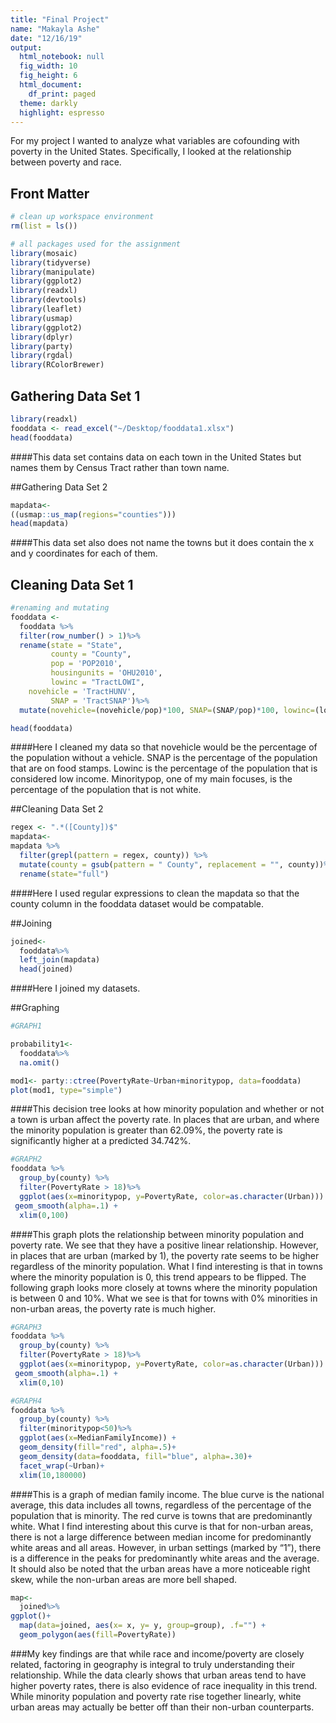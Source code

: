 ```yaml
---
title: "Final Project"
name: "Makayla Ashe"
date: "12/16/19"
output:
  html_notebook: null
  fig_width: 10
  fig_height: 6
  html_document:
    df_print: paged
  theme: darkly
  highlight: espresso
---
```

For my project I wanted to analyze what variables are cofounding with poverty in the United States. Specifically, I looked at the relationship between poverty and race. 

## Front Matter
```r
# clean up workspace environment
rm(list = ls())

# all packages used for the assignment
library(mosaic)
library(tidyverse)
library(manipulate)
library(ggplot2)
library(readxl)
library(devtools)
library(leaflet)
library(usmap)
library(ggplot2)
library(dplyr)
library(party)
library(rgdal)
library(RColorBrewer)
```


## Gathering Data Set 1
```r
library(readxl)
fooddata <- read_excel("~/Desktop/fooddata1.xlsx")
head(fooddata)
```
####This data set contains data on each town in the United States but names them by Census Tract rather than town name. 


##Gathering Data Set 2
```r
mapdata<-
((usmap::us_map(regions="counties")))
head(mapdata)
```
####This data set also does not name the towns but it does contain the x and y coordinates for each of them. 


## Cleaning Data Set 1
```r
#renaming and mutating
fooddata <-
  fooddata %>%
  filter(row_number() > 1)%>%
  rename(state = "State", 
         county = "County", 
         pop = 'POP2010',
         housingunits = 'OHU2010',
         lowinc = "TractLOWI",
    novehicle = 'TractHUNV',
         SNAP = 'TractSNAP')%>%
  mutate(novehicle=(novehicle/pop)*100, SNAP=(SNAP/pop)*100, lowinc=(lowinc/pop)*100, minoritypop=((TractBlack+TractAsian+TractNHOPI+TractAIAN+TractOMultir+TractHispanic)/pop)*100)

head(fooddata)
```
####Here I cleaned my data so that novehicle would be the percentage of the population without a vehicle. SNAP is the percentage of the population that are on food stamps. Lowinc is the percentage of the population that is considered low income. Minoritypop, one of my main focuses, is the percentage of the population that is not white. 

##Cleaning Data Set 2
```r
regex <- ".*([County])$"
mapdata<-
mapdata %>% 
  filter(grepl(pattern = regex, county)) %>% 
  mutate(county = gsub(pattern = " County", replacement = "", county))%>%
  rename(state="full")
```
####Here I used regular expressions to clean the mapdata so that the county column in the fooddata dataset would be compatable. 



##Joining
```r
joined<-
  fooddata%>%
  left_join(mapdata)
  head(joined)
```
####Here I joined my datasets.

##Graphing
```r
#GRAPH1

probability1<-
  fooddata%>%
  na.omit()

mod1<- party::ctree(PovertyRate~Urban+minoritypop, data=fooddata)
plot(mod1, type="simple")
```
####This decision tree looks at how minority population and whether or not a town is urban affect the poverty rate. In places that are urban, and where the minority population is greater than 62.09%, the poverty rate is significantly higher at a predicted 34.742%. 


```r
#GRAPH2
fooddata %>%
  group_by(county) %>%
  filter(PovertyRate > 18)%>%
  ggplot(aes(x=minoritypop, y=PovertyRate, color=as.character(Urban))) + 
 geom_smooth(alpha=.1) + 
  xlim(0,100)
```
####This graph plots the relationship between minority population and poverty rate. We see that they have a positive linear relationship. However, in places that are urban (marked by 1), the poverty rate seems to be higher regardless of the minority population. What I find interesting is that in towns where the minority population is 0, this trend appears to be flipped. The following graph looks more closely at towns where the minority population is between 0 and 10%. What we see is that for towns with 0% minorities in non-urban areas, the poverty rate is much higher. 

```r
#GRAPH3
fooddata %>%
  group_by(county) %>%
  filter(PovertyRate > 18)%>%
  ggplot(aes(x=minoritypop, y=PovertyRate, color=as.character(Urban))) + 
 geom_smooth(alpha=.1) + 
  xlim(0,10)
```



```r
#GRAPH4
fooddata %>%
  group_by(county) %>%
  filter(minoritypop<50)%>%
  ggplot(aes(x=MedianFamilyIncome)) + 
  geom_density(fill="red", alpha=.5)+
  geom_density(data=fooddata, fill="blue", alpha=.30)+
  facet_wrap(~Urban)+
  xlim(10,180000)
```
####This is a graph of median family income. The blue curve is the national average, this data includes all towns, regardless of the percentage of the population that is minority. The red curve is towns that are predominantly white. What I find interesting about this curve is that for non-urban areas, there is not a large difference between median income for predominantly white areas and all areas. However, in urban settings (marked by "1"), there is a difference in the peaks for predominantly white areas and the average. It should also be noted that the urban areas have a more noticeable right skew, while the non-urban areas are more bell shaped. 


```r
map<-
  joined%>%
ggplot()+
  map(data=joined, aes(x= x, y= y, group=group), .f="") + 
  geom_polygon(aes(fill=PovertyRate))
```


###My key findings are that while race and income/poverty are closely related, factoring in geography is integral to truly understanding their relationship. While the data clearly shows that urban areas tend to have higher poverty rates, there is also evidence of race inequality in this trend. While minority population and poverty rate rise together linearly, white urban areas may actually be better off than their non-urban counterparts. 